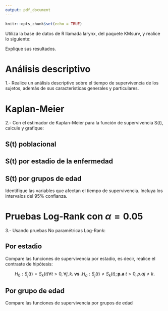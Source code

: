 ```yaml
---
output: pdf_document
---
```

```r
knitr::opts_chunk$set(echo = TRUE)
```

Utiliza la base de datos de R llamada larynx, del paquete KMsurv, y realice lo siguiente:

Explique sus resultados.

# Análisis descriptivo

1.- Realice un análisis descriptivo sobre el tiempo de supervivencia de los sujetos, además de sus características generales y particulares.

# Kaplan-Meier

2.- Con el estimador de Kaplan-Meier para la función de supervivencia S(t), calcule y grafique:

## S(t) poblacional

## S(t) por estadio de la enfermedad

## S(t) por grupos de edad

Identifique las variables que afectan el tiempo de supervivencia. Incluya los intervalos del 95\% confianza.

# Pruebas Log-Rank con $\alpha=0.05$

3.- Usando pruebas No paramétricas Log-Rank:

## Por estadio

Compare las funciones de supervivencia por estadio, es decir, realice el contraste 
de hipótesis:

$$H_0: S_j(t)=S_k(t) \forall t >0, \forall j,k\textbf{.         vs        .} H_a: S_j(t) \not = S_k(t);\textbf{p.a }t>0, p.a j\not = k.$$

## Por grupo de edad

Compare las funciones de supervivencia por grupos de edad
